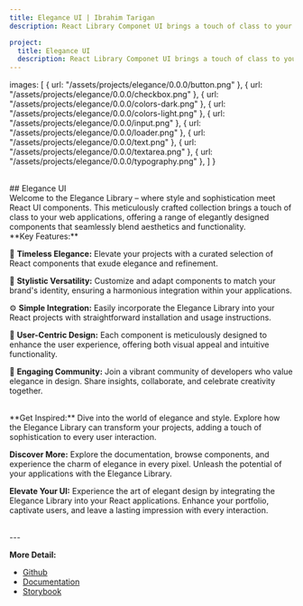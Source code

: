 ```yaml
---
title: Elegance UI | Ibrahim Tarigan
description: React Library Componet UI brings a touch of class to your web applications

project:
  title: Elegance UI
  description: React Library Componet UI brings a touch of class to your web applications
---
```



  images: [
    { url: "/assets/projects/elegance/0.0.0/button.png" },
    { url: "/assets/projects/elegance/0.0.0/checkbox.png" },
    { url: "/assets/projects/elegance/0.0.0/colors-dark.png" },
    { url: "/assets/projects/elegance/0.0.0/colors-light.png" },
    { url: "/assets/projects/elegance/0.0.0/input.png" },
    { url: "/assets/projects/elegance/0.0.0/loader.png" },
    { url: "/assets/projects/elegance/0.0.0/text.png" },
    { url: "/assets/projects/elegance/0.0.0/textarea.png" },
    { url: "/assets/projects/elegance/0.0.0/typography.png" },
  ]
}

<ProjectSliderImages images={assets.images}/>

<br/>
## Elegance UI

<br/>
Welcome to the Elegance Library – where style and sophistication meet React UI components. This meticulously crafted collection brings a touch of class to your web applications, offering a range of elegantly designed components that seamlessly blend aesthetics and functionality.

<br/>
**Key Features:**

🌟 **Timeless Elegance:** Elevate your projects with a curated selection of React components that exude elegance and refinement.

🎨 **Stylistic Versatility:** Customize and adapt components to match your brand's identity, ensuring a harmonious integration within your applications.

⚙️ **Simple Integration:** Easily incorporate the Elegance Library into your React projects with straightforward installation and usage instructions.

🎯 **User-Centric Design:** Each component is meticulously designed to enhance the user experience, offering both visual appeal and intuitive functionality.

🤝 **Engaging Community:** Join a vibrant community of developers who value elegance in design. Share insights, collaborate, and celebrate creativity together.

<br/>
**Get Inspired:** Dive into the world of elegance and style. Explore how the Elegance Library can transform your projects, adding a touch of sophistication to every user interaction.

**Discover More:** Explore the documentation, browse components, and experience the charm of elegance in every pixel. Unleash the potential of your applications with the Elegance Library.

**Elevate Your UI:** Experience the art of elegant design by integrating the Elegance Library into your React applications. Enhance your portfolio, captivate users, and leave a lasting impression with every interaction.

<br/>
---
<br/>

**More Detail:**
- [Github](https://github.com/ibrahimtrg18/elegance-ui/)
- [Documentation](https://ibrahim-elegance-docusaurus.vercel.app/)
- [Storybook](https://ibrahim-elegance-storybook.vercel.app/)